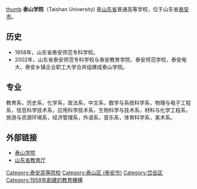 {{unreferenced|time=2015-09-18T05:32:22+00:00}}
[[file:泰山学院南校区校门.jpg|thumb]]
'''泰山学院'''（Taishan University) 是[[山东省|山东省]]普通高等学校，位于山东省[[泰安市|泰安市]]。

==历史==
* 1958年，山东省泰安师范专科学校。
* 2002年，山东省泰安师范专科学校与泰安教育学院、泰安师范学校，泰安电大、泰安乡镇企业职工大学合并组建成泰山学院。

==专业==
教育系，历史系，化学系，政法系，中文系，数学与系统科学系，物理与电子工程系，信息科学技术系，应用科学技术系，生物科学与技术系，材料与化学工程系，旅游与资源环境系，经济管理系，外语系，音乐系，体育科学系，美术系。

==外部链接==
* [http://www.tsu.edu.cn/ 泰山学院] {{Wayback|url=http://www.tsu.edu.cn/ |date=20070227163557 }}
* [https://web.archive.org/web/20070330054801/http://www.sdpec.edu.cn/sdedu_bkyx/sdedu_tsxy/default.htm 山东省教育厅]
{{泰安市主题|state=expanded}}{{山东高等院校|nocat}}
{{泰安高等院校||state=expanded}}

[[Category:泰安高等院校|Category:泰安高等院校]]
[[Category:泰山区_(泰安市)|Category:泰山区 (泰安市)]]
[[Category:岱岳区|Category:岱岳区]]
[[Category:1958年創建的教育機構|Category:1958年創建的教育機構]]